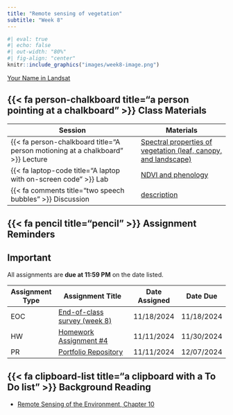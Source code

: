```yaml
---
title: "Remote sensing of vegetation"
subtitle: "Week 8"
---
```


```r
#| eval: true
#| echo: false
#| out-width: "80%"
#| fig-align: "center"
knitr::include_graphics("images/week8-image.png")
```

::: {.gray-text .center-text}
[Your Name in Landsat](https://landsat.gsfc.nasa.gov/apps/YourNameInLandsat-main/index.html){target="_blank"}
:::

## {{< fa person-chalkboard title="a person pointing at a chalkboard" >}} Class Materials

| Session                                                                         | Materials                                             |
|---------------------------------------------------------------------------------|-------------------------------------------------------|
| {{< fa person-chalkboard title="A person motioning at a chalkboard" >}} Lecture | [Spectral properties of vegetation (leaf, canopy, and landscape)](https://docs.google.com/presentation/d/1-psgXQYkCCVh_k3h0ATDBZWqPh75_GpcYcE8qwgHnDc/present?usp=sharing){target="_blank"}                  |
| {{< fa laptop-code title="A laptop with on-screen code" >}} Lab                 | [NDVI and phenology](labs/week8.qmd){target="_blank"}        |
| {{< fa comments title="two speech bubbles" >}} Discussion               | [description](discussions/week8-discussion.qmd){target="_blank"} |

## {{< fa pencil title="pencil" >}} Assignment Reminders {#assignment-reminders}

:::{.callout-important icon=true}
## Important
All assignments are **due at 11:59 PM** on the date listed.
:::

| Assignment Type | Assignment Title                              | Date Assigned | Date Due   |
|-----------------|-----------------------------------------------|---------------|------------|
| EOC             | [End-of-class survey (week 8)](https://forms.gle/TRj7vNBDEQmLFR9b8){target="_blank"}              | 11/18/2024    | 11/18/2024 |
| HW              | [Homework Assignment #4](../assignments/HW4.qmd){target="_blank"} | 11/11/2024    | 11/30/2024 |
| PR              | [Portfolio Repository](../assignments/PR.qmd){target="_blank"}    | 11/11/2024    | 12/07/2024 |


## {{< fa clipboard-list title="a clipboard with a To Do list" >}} Background Reading

- [Remote Sensing of the Environment, Chapter 10](/readings/Jensen-chapter10.pdf){target="_blank"}